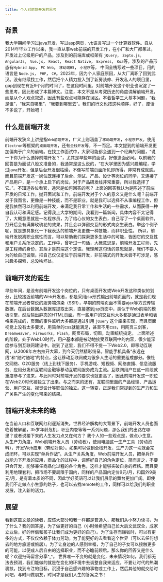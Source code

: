 ```yaml
---
title: 个人对前端开发的思考
---
```

## 背景
我大学期间学习过java开发，写过asp网页，vb语言写过一个计算器软件。自从2014年毕业工作以来，我一直从事web前端的开发工作，在小厂和大厂都呆过。开发过上亿级用户的产品。涉及到的前端库或框架有 `jQuery`， `Zepto.js`， `AngularJs`， `Vue.js`， `React`， `React Native`， `Express`， `Koa`等，涉及的产品形态有`Hybrid App`， `PC Web`， `移动端H5`， `小程序`等， 中间全栈写过一些项目，用的语言是 `Node.js`， `PHP`， `C#`。2023年，因为个人家庭原因，从大厂离职了回到武汉。没有继续找工作，然后把个人精力投入到了新房装修、开发私人的项目里，gap到现在有近9个月的时间了，在这段时间里，对前端开发这个职业也沉淀了一些思考，因此形成了本篇博文。注意，本文不是从考究历史的角度讲解前端开发，而是从个人观点叙述，因此有些观点可能存在误区。本着哲学三大基本问题，“我是谁”，“我来自哪里”，“我要到哪里去”。我们的行文也按这种顺序，好了，废话不多说了，开始吧！

## 什么是前端开发
前端开发狭义上讲是指`Web前端开发`，广义上则涵盖了`移动端开发`，`小程序开发`，使用`Electron`等框架的`桌面端开发`，还有`全栈开发`等，不一而足。本文提到的前端开发更加偏向于广义的前端。在找工作面试中，大家可能都会遇到一个经典的问题，“说一下你为什么选择前端开发？”，尤其是早些年的面试，好像逢面必问。以前我的回答是为面试八股文准备的，我通常是这么说的，“在大学里因为感兴趣编程，学过java开发，但是后台开发很枯燥，不像写前端页面所见即所得，非常有成就感。而且前端开发这一岗位既连接了后台、测试、产品、设计等岗位的同学，又连接了产品用户，是一个承上启下的岗位，对于产品研发线非常重要，所以我选择了它。”。不知道各位看官，通常是如何回答的呢？
上面的回答我认为是陈述了前端开发的日常工作。抛开面试和工作，前端开发对于个人的意义又是什么呢？前端开发于我而言，更像是一种技能，而不是职业，就是我可以选择不从事编程工作，但是我依然可以利用前端开发，来满足我日常工作和生活的一些需求，从而获得一种自我认可和满足感。记得我上大学的期间，我看到一篇新闻，具体内容不太记得了，大概意思就是一名程序员，为了给心仪的女生表白，自己写了一个桌面软件，打开后会有满屏玫瑰花的效果，并且会以弹窗交互的形式向女生表白。举这个例子呢，就是想具象化一下我表达的前端开发更像一种技能，而非职业性。
所以，前端开发脱离职业属性而言，可以帮助我们探索更多生活中的可能，皆因它的交互性和用户关系所决定的。工作中，曾听过一句话，大概意思是，前端开发工程师，先是工程师的身份，其后才是前端这个定语。我理解这句话的意思就是，我们不要人为的给自己设限，把自己仅仅定位于前端开发，非前端式的开发未尝不可涉足，感兴趣多探索，总没啥坏处。

## 前端开发的诞生
早些年间，是没有前端开发这个岗位的，只有桌面开发或Web开发这种类似的划分，比较接近前端的Web开发者，都是采用jsp形式输出前端页面的，就是我们现在前端开发者常说的服务端渲染（SSR），早期的前端页面不需要ajax等方式传输数据，在后台数据从数据库提取出来，直接塞到jsp页面中，类似于Web前端的模板引擎，然后输出静态的HTML页面。有一些用户的交互也大多都是通过表单和表格来完成的，页面的事件监听大多都是通过引用 `jQuery` 这个库来实现，而且页面视觉上没有太多要求，用简单的css就能满足，甚至不用css，用网页三剑客，`Dreamweaver`，`Fireworks`，`Flash`，网页布局，切图，动画统统搞定。
上面所述的阶段，处于Web1.0时代，用户基本都是被动地接受互联网中的内容，很少能深度参与到互联网建设中。说到了这里，我们不得不提一下Web2.0，即移动互联网，从2008年左右拉开大幕，到今天仍然精彩纷呈。智能手机具备“永远在线”和“随时随地”的特点，这让移动互联网成为很多人生活的重要组成部分。像社交网络、O2O服务（线上到线下服务）、手机游戏、短视频、网络直播、信息流服务、应用分发和互联网金融等移动互联网服务成为主流。互联网用户在这一阶段就重度参与了进来，与此同时对前端开发的要求也就更高了，因此前端开发这一职位在Web2.0时代被独立了出来。与之而来的还有，互联网里面的产品经理、产品运营、用户交互、视觉设计等职位的独立。这一转变，正是我们常提到的生产力和生产关系产生的变化带来的结果。

## 前端开发未来的路
在当前人口和互联网红利逐渐消失，世界经济解构的大背景下，前端开发人员也面临着被解雇，35岁年龄危机，职业内卷等等一系列问题，那么我们的出路在哪里？或者说接下来的人生发力点又在何方？
我个人的一些观点是，做点小生意。从生产力角度，Web前端开发人员（劳动者），使用电脑这一生产工具（劳动资料），开发Web应用（劳动对象）。如果可以做到全栈开发，生产力这一块就会完成闭环，可以实现“单兵作战”。从生产关系角度，Web前端开发人员，把单兵作战能力下开发的应用，商品化的过程中，调整好自己的角色定位，简而言之，不要只会开发，能够兼任商品化过程的各个角色，这样才能够突破自身的桎梏。而且要利用地理套利，把市场不要局限于国内，同样的产品国内定价9元/月，和国外9美元/月，是有着本质的不同，因此学好英语可以让我们展示的舞台更加广阔。即使我们不走做点小生意的路子，也可以去找remote的工作，同样可以给我们的职业发展，注入新的活力。

## 展望
看到这篇文章的读者，应该大部分和我一样都是普通人，那我们从小努力读书，为了什么？我的回答是，为了做更好的自己（小时候希望自己长大后文武双全，成家立业后，好的伴侣和孩子让我们成为更好的自己）。为了生存而赚钱时，可以有更多的方式，不仅仅依赖于体力劳动。为了能更好的去看看这个世界（可以去任何想去的地方旅游或旅居）。为了让身边的人感到幸福，为了自己的子女可以接触更多的可能，以便成人后自由的选择职业，而不必瞻前顾后。那么你的回答又是什么呢？欢迎扫码留言分享^_^。
世界唯一不变的就是变化，未来情况如何，我们都无法去预测，我们能做的就是在变化的环境中去调整自我来适应。不要让时代的热潮裹挟，找到专注的目标，沉浸于自己感兴趣的事物或工作上，然后其他的就交给时间吧，与时间做朋友，时间才是我们人生的答案之书！

